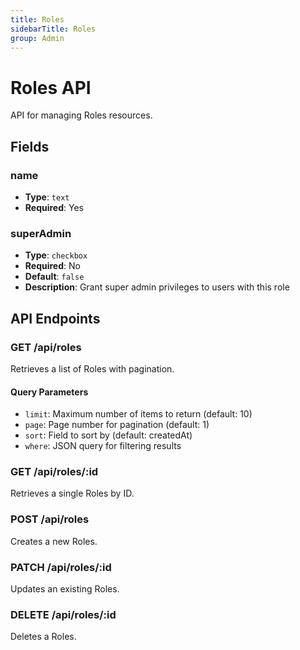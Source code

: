 ```yaml
---
title: Roles
sidebarTitle: Roles
group: Admin
---
```


# Roles API

API for managing Roles resources.

## Fields

### name

- **Type**: `text`
- **Required**: Yes




### superAdmin

- **Type**: `checkbox`
- **Required**: No
- **Default**: `false`
- **Description**: Grant super admin privileges to users with this role



## API Endpoints

### GET /api/roles
Retrieves a list of Roles with pagination.

#### Query Parameters
- `limit`: Maximum number of items to return (default: 10)
- `page`: Page number for pagination (default: 1)
- `sort`: Field to sort by (default: createdAt)
- `where`: JSON query for filtering results

### GET /api/roles/:id
Retrieves a single Roles by ID.

### POST /api/roles
Creates a new Roles.

### PATCH /api/roles/:id
Updates an existing Roles.

### DELETE /api/roles/:id
Deletes a Roles.

